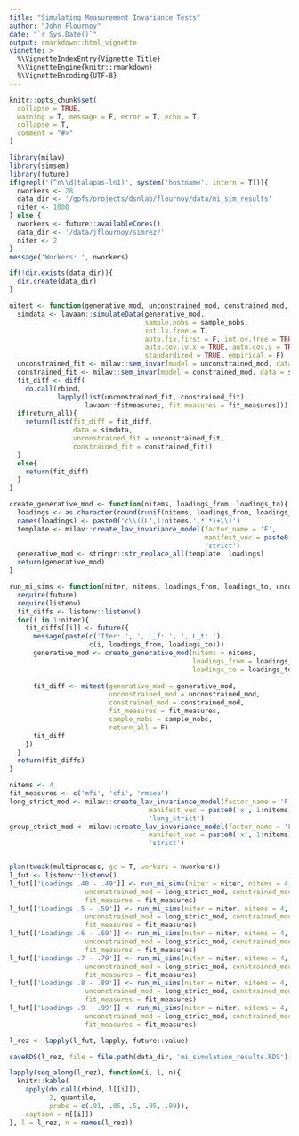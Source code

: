 ```yaml
---
title: "Simulating Measurement Invariance Tests"
author: "John Flournoy"
date: "`r Sys.Date()`"
output: rmarkdown::html_vignette
vignette: >
  %\VignetteIndexEntry{Vignette Title}
  %\VignetteEngine{knitr::rmarkdown}
  %\VignetteEncoding{UTF-8}
---
```


```r
knitr::opts_chunk$set(
  collapse = TRUE,
  warning = T, message = F, error = T, echo = T,
  collapse = T,
  comment = "#>"
)
```

```r
library(milav)
library(simsem)
library(future)
if(grepl('(^n\\d|talapas-ln1)', system('hostname', intern = T))){
  nworkers <- 28
  data_dir <- '/gpfs/projects/dsnlab/flournoy/data/mi_sim_results'
  niter <- 1000
} else {
  nworkers <- future::availableCores()
  data_dir <- '/data/jflournoy/simrez/'
  niter <- 2
}
message('Workers: ', nworkers)

if(!dir.exists(data_dir)){
  dir.create(data_dir)
}

mitest <- function(generative_mod, unconstrained_mod, constrained_mod, fit_measures, sample_nobs = c(2.5e2,2.5e2,2.5e2,2.5e2), return_all = F){
  simdata <- lavaan::simulateData(generative_mod, 
                                  sample.nobs = sample_nobs,
                                  int.lv.free = T, 
                                  auto.fix.first = F, int.ov.free = TRUE, auto.var = TRUE, 
                                  auto.cov.lv.x = TRUE, auto.cov.y = TRUE,
                                  standardized = TRUE, empirical = F)
  unconstrained_fit <- milav::sem_invar(model = unconstrained_mod, data = simdata, group = 'group')
  constrained_fit <- milav::sem_invar(model = constrained_mod, data = simdata, group = 'group')
  fit_diff <- diff(
    do.call(rbind, 
            lapply(list(unconstrained_fit, constrained_fit),
                   lavaan::fitmeasures, fit.measures = fit_measures)))
  if(return_all){
    return(list(fit_diff = fit_diff, 
                data = simdata, 
                unconstrained_fit = unconstrained_fit, 
                constrained_fit = constrained_fit))
  }
  else{
    return(fit_diff)
  }
}

create_generative_mod <- function(nitems, loadings_from, loadings_to){
  loadings <- as.character(round(runif(nitems, loadings_from, loadings_to),2))
  names(loadings) <- paste0('c\\((L',1:nitems,',* *)+\\)')
  template <- milav::create_lav_invariance_model(factor_name = 'F',
                                                 manifest_vec = paste0('x', 1:nitems),
                                                 'strict')
  generative_mod <- stringr::str_replace_all(template, loadings)
  return(generative_mod)
}

run_mi_sims <- function(niter, nitems, loadings_from, loadings_to, unconstrained_mod, constrained_mod, fit_measures, sample_nobs = c(2.5e2,2.5e2,2.5e2,2.5e2)) {
  require(future)
  require(listenv)
  fit_diffs <- listenv::listenv()
  for(i in 1:niter){
    fit_diffs[[i]] <- future({
      message(paste(c('Iter: ', ', L_f: ', ', L_t: '), 
                    c(i, loadings_from, loadings_to)))
      generative_mod <- create_generative_mod(nitems = nitems,
                                              loadings_from = loadings_from,
                                              loadings_to = loadings_to)
      
      fit_diff <- mitest(generative_mod = generative_mod,
                         unconstrained_mod = unconstrained_mod,
                         constrained_mod = constrained_mod,
                         fit_measures = fit_measures,
                         sample_nobs = sample_nobs, 
                         return_all = F)
      fit_diff
    })   
  }
  return(fit_diffs)
}

nitems <- 4
fit_measures <- c('mfi', 'cfi', 'rmsea')
long_strict_mod <- milav::create_lav_invariance_model(factor_name = 'F',
                                   manifest_vec = paste0('x', 1:nitems),
                                   'long_strict')
group_strict_mod <- milav::create_lav_invariance_model(factor_name = 'F',
                                   manifest_vec = paste0('x', 1:nitems),
                                   'strict')


plan(tweak(multiprocess, gc = T, workers = nworkers))
l_fut <- listenv::listenv()
l_fut[['Loadings .40 - .49']] <- run_mi_sims(niter = niter, nitems = 4, loadings_from = .4, loadings_to = .5, 
                   unconstrained_mod = long_strict_mod, constrained_mod = group_strict_mod,
                   fit_measures = fit_measures)
l_fut[['Loadings .5 - .59']] <- run_mi_sims(niter = niter, nitems = 4, loadings_from = .5, loadings_to = .59, 
                   unconstrained_mod = long_strict_mod, constrained_mod = group_strict_mod,
                   fit_measures = fit_measures)
l_fut[['Loadings .6 - .69']] <- run_mi_sims(niter = niter, nitems = 4, loadings_from = .6, loadings_to = .69, 
                   unconstrained_mod = long_strict_mod, constrained_mod = group_strict_mod,
                   fit_measures = fit_measures)
l_fut[['Loadings .7 - .79']] <- run_mi_sims(niter = niter, nitems = 4, loadings_from = .7, loadings_to = .79, 
                   unconstrained_mod = long_strict_mod, constrained_mod = group_strict_mod,
                   fit_measures = fit_measures)
l_fut[['Loadings .8 - .89']] <- run_mi_sims(niter = niter, nitems = 4, loadings_from = .8, loadings_to = .89, 
                   unconstrained_mod = long_strict_mod, constrained_mod = group_strict_mod,
                   fit_measures = fit_measures)
l_fut[['Loadings .9 - .99']] <- run_mi_sims(niter = niter, nitems = 4, loadings_from = .9, loadings_to = .99, 
                   unconstrained_mod = long_strict_mod, constrained_mod = group_strict_mod,
                   fit_measures = fit_measures)

l_rez <- lapply(l_fut, lapply, future::value)

saveRDS(l_rez, file = file.path(data_dir, 'mi_simulation_results.RDS'))
```

```r
lapply(seq_along(l_rez), function(i, l, n){
  knitr::kable(
    apply(do.call(rbind, l[[i]]), 
          2, quantile, 
          probs = c(.01, .05, .5, .95, .99)),
    caption = n[[i]])
}, l = l_rez, n = names(l_rez))
```
